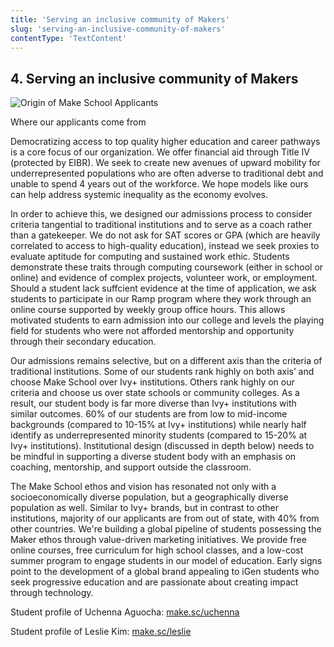 ```yaml
---
title: 'Serving an inclusive community of Makers'
slug: 'serving-an-inclusive-community-of-makers'
contentType: 'TextContent'
---
```


## 4. Serving an inclusive community of Makers

![Origin of Make School Applicants](https://res.cloudinary.com/makeschool/image/upload/t_fill_780_360/v1/Vision/origin-applicants.png)

Where our applicants come from

Democratizing access to top quality higher education and career pathways is a core focus of our
organization. We offer financial aid through Title IV (protected by EIBR). We seek to create new
avenues of upward mobility for underrepresented populations who are often adverse to traditional
debt and unable to spend 4 years out of the workforce. We hope models like ours can help address
systemic inequality as the economy evolves.

In order to achieve this, we designed our admissions process to consider criteria tangential to
traditional institutions and to serve as a coach rather than a gatekeeper. We do not ask for SAT
scores or GPA (which are heavily correlated to access to high-quality education), instead we seek
proxies to evaluate aptitude for computing and sustained work ethic. Students demonstrate these
traits through computing coursework (either in school or online) and evidence of complex projects,
volunteer work, or employment. Should a student lack suffcient evidence at the time of application,
we ask students to participate in our Ramp program where they work through an online course
supported by weekly group office hours. This allows motivated students to earn admission into our
college and levels the playing field for students who were not afforded mentorship and opportunity
through their secondary education.

Our admissions remains selective, but on a different axis than the criteria of traditional
institutions. Some of our students rank highly on both axis’ and choose Make School over Ivy+
institutions. Others rank highly on our criteria and choose us over state schools or community
colleges. As a result, our student body is far more diverse than Ivy+ institutions with similar
outcomes. 60% of our students are from low to mid-income backgrounds (compared to 10-15% at Ivy+
institutions) while nearly half identify as underrepresented minority students (compared to 15-20%
at Ivy+ institutions). Institutional design (discussed in depth below) needs to be mindful in
supporting a diverse student body with an emphasis on coaching, mentorship, and support outside the
classroom.

The Make School ethos and vision has resonated not only with a socioeconomically diverse population,
but a geographically diverse population as well. Similar to Ivy+ brands, but in contrast to other
institutions, majority of our applicants are from out of state, with 40% from other countries. We're
building a global pipeline of students possessing the Maker ethos through value-driven marketing
initiatives. We provide free online courses, free curriculum for high school classes, and a low-cost
summer program to engage students in our model of education. Early signs point to the development of
a global brand appealing to iGen students who seek progressive education and are passionate about
creating impact through technology.

Student profile of Uchenna Aguocha: [make.sc/uchenna](https://make.sc/uchenna)

Student profile of Leslie Kim: [make.sc/leslie](https://make.sc/leslie)
